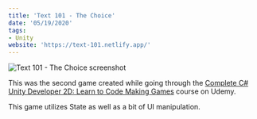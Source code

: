 ```yaml
---
title: 'Text 101 - The Choice'
date: '05/19/2020'
tags:
- Unity
website: 'https://text-101.netlify.app/'
---
```


![Text 101 - The Choice screenshot](../uploads/screen-shot-2020-05-20-at-12.07.42-am.png)

This was the second game created while going through the [Complete C# Unity Developer 2D: Learn to Code Making Games](https://www.udemy.com/course/unitycourse/) course on Udemy.

This game utilizes State as well as a bit of UI manipulation.